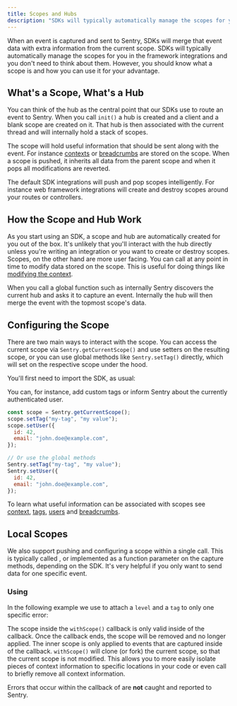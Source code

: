 ```yaml
---
title: Scopes and Hubs
description: "SDKs will typically automatically manage the scopes for you in the framework integrations. Learn what a scope is and how you can use it to your advantage."
---
```


When an event is captured and sent to Sentry, SDKs will merge that event data with extra
information from the current scope. SDKs will typically automatically manage the scopes
for you in the framework integrations and you don't need to think about them. However,
you should know what a scope is and how you can use it for your advantage.

## What's a Scope, What's a Hub

You can think of the hub as the central point that our SDKs use to route an
event to Sentry. When you call `init()` a hub is created and a client and a
blank scope are created on it. That hub is then associated with the current
thread and will internally hold a stack of scopes.

The scope will hold useful information that should be sent along with the
event. For instance [contexts](../context/) or
[breadcrumbs](../breadcrumbs/) are stored on
the scope. When a scope is pushed, it inherits all data from the parent scope
and when it pops all modifications are reverted.

The default SDK integrations will push and pop scopes intelligently. For
instance web framework integrations will create and destroy scopes around your
routes or controllers.

## How the Scope and Hub Work

As you start using an SDK, a scope and hub are automatically created for you out
of the box. It's unlikely that you'll interact with the hub directly unless you're
writing an integration or you want to create or destroy scopes. Scopes, on the
other hand are more user facing. You can call <PlatformIdentifier name="configure-scope" /> at any point in
time to modify data stored on the scope. This is useful for doing things like
[modifying the context](../context/).

When you call a global function such as <PlatformIdentifier name="capture-event" /> internally Sentry
discovers the current hub and asks it to capture an event. Internally the hub will
then merge the event with the topmost scope's data.

## Configuring the Scope

There are two main ways to interact with the scope. You can access the current scope via `Sentry.getCurrentScope()` and use setters on the resulting scope, or you can use global methods like `Sentry.setTag()` directly, which will set on the respective scope under the hood.

You'll first need to import the SDK, as usual:

<PlatformContent includePath="enriching-events/import" />

You can, for instance, add custom tags or inform Sentry about the currently authenticated user.

```javascript
const scope = Sentry.getCurrentScope();
scope.setTag("my-tag", "my value");
scope.setUser({
  id: 42,
  email: "john.doe@example.com",
});

// Or use the global methods
Sentry.setTag("my-tag", "my value");
Sentry.setUser({
  id: 42,
  email: "john.doe@example.com",
});
```

To learn what useful information can be associated with scopes see
[context](../context/), [tags](../tags), [users](../identify-user) and [breadcrumbs](../breadcrumbs/).

## Local Scopes

We also support pushing and configuring a scope within a single call. This is typically
called <PlatformIdentifier name="with-scope" />, <PlatformIdentifier name="push-scope" /> or implemented as a function parameter on the capture methods, depending on the SDK. It's very helpful if
you only want to send data for one specific event.

### Using <PlatformIdentifier name="with-scope" />

In the following example we use <PlatformIdentifier name="with-scope" /> to attach a `level` and a `tag` to only one specific error:

<PlatformContent includePath="enriching-events/scopes/with-scope" />

The scope inside the `withScope()` callback is only valid inside of the callback. Once the callback ends, the scope will be removed and no longer applied. The inner scope is only applied to events that are captured inside of the callback. `withScope()` will clone (or fork) the current scope, so that the current scope is not modified. This allows you to
more easily isolate pieces of context information to specific locations in your code or
even call <PlatformIdentifier name="clear" /> to briefly remove all context information.

<Alert level="info" title="Important">

Errors that occur within the callback of <PlatformIdentifier name="with-scope" /> are **not** caught and reported to Sentry.

</Alert>
